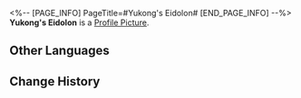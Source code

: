 <%-- [PAGE_INFO]
PageTitle=#Yukong's Eidolon#
[END_PAGE_INFO] --%>
{{Item Infobox
|id          = 11207
|image       = Item Yukong's Eidolon.png
|type        = Eidolon Activation Material
|invCategory = 
|rarity      = 4
|effect      = Material for raising Yukong's Eidolon Level.
|description = 
}}
'''Yukong's Eidolon''' is a [[Profile Picture]].

==Other Languages==
{{Other Languages
|en   = Yukong's Eidolon
|zhs  = 【驭空】的星魂
|zht  = 【馭空】的星魂
|ja   = 「御空」の星魂
|ko   = [어공]의 성혼
|es   = Eidolon de Yukong
|fr   = Eidolon de Yukong
|ru   = Эйдолон Юйкун
|th   = Eidolon ของ Yukong
|vi   = Tinh Hồn Của Yukong
|de   = Yukongs Eidolon
|id   = Yukong's Eidolon
|pt   = Eidolon de Yukong
}}

==Change History==
{{Change History|1.1}}